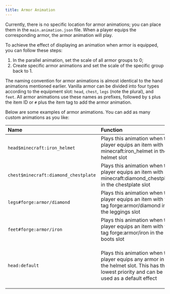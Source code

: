 ```yaml
---
title: Armor Animation
---
```


Currently, there is no specific location for armor animations; you can place them in the `main.animation.json` file. When a player equips the corresponding armor, the armor animation will play.

To achieve the effect of displaying an animation when armor is equipped, you can follow these steps:

1. In the parallel animation, set the scale of all armor groups to 0;
2. Create specific armor animations and set the scale of the specific group back to 1.

The naming convention for armor animations is almost identical to the hand animations mentioned earlier. Vanilla armor can be divided into four types according to the equipment slot: `head`, `chest`, `legs` (note the plural), and `feet`. All armor animations use these names as prefixes, followed by `$` plus the item ID or `#` plus the item tag to add the armor animation.

Below are some examples of armor animations. You can add as many custom animations as you like:

| Name                                 | Function                                                                                                                                   | Note                                        |
| :----------------------------------- | :----------------------------------------------------------------------------------------------------------------------------------------- | ------------------------------------------- |
| `head$minecraft:iron_helmet`         | Plays this animation when the player equips an item with ID minecraft:iron_helmet in the helmet slot                                       | `$` plus item ID                            |
| `chest$minecraft:diamond_chestplate` | Plays this animation when the player equips an item with ID minecraft:diamond_chestplate in the chestplate slot                            | `$` plus item ID                            |
| `legs#forge:armor/diamond`           | Plays this animation when the player equips an item with the tag forge:armor/diamond in the leggings slot                                  | `#` plus item tag                           |
| `feet#forge:armor/iron`              | Plays this animation when the player equips an item with the tag forge:armor/iron in the boots slot                                        | `#` plus item tag                           |
| `head:default`                       | Plays this animation when the player equips any armor in the helmet slot. This has the lowest priority and can be used as a default effect | Also applies to `chest`, `legs`, and `feet` |

